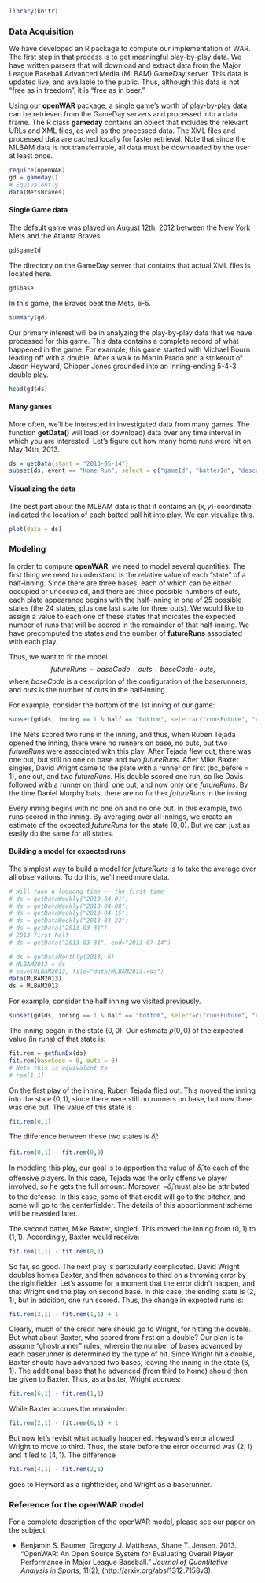 <!--
%\VignetteEngine{knitr::knitr}
%\VignetteIndexEntry{Introduction to openWAR}
-->
```r
library(knitr)
```

### Data Acquisition

We have developed an R package to compute our implementation of WAR. The first step in that process is to get meaningful play-by-play data. We have written parsers that will download and extract data from the Major League Baseball Advanced Media (MLBAM) GameDay server. This data is updated live, and available to the public. Thus, although this data is not "free as in freedom", it is "free as in beer." 

Using our **openWAR** package, a single game's worth of play-by-play data can be retrieved from the GameDay servers and processed into a data frame. The R class **gameday** contains an object that includes the relevant URLs and XML files, as well as the processed data. The XML files and processed data are cached locally for faster retrieval. Note that since the MLBAM data is not transferrable, all data must be downloaded by the user at least once. 

```r
require(openWAR)
gd = gameday()
# Equivalently
data(MetsBraves)
```

#### Single Game data

The default game was played on August 12th, 2012 between the New York Mets and the Atlanta Braves. 

```r
gd$gameId
```

The directory on the GameDay server that contains that actual XML files is located here.

```r
gd$base
```

In this game, the Braves beat the Mets, 6-5.

```r
summary(gd)
```

Our primary interest will be in analyzing the play-by-play data that we have processed for this game. This data contains a complete record of what happened in the game. For example, this game started with Michael Bourn leading off with a double. After a walk to Martin Prado and a strikeout of Jason Heyward, Chipper Jones grounded into an inning-ending 5-4-3 double play. 

```r
head(gd$ds)
```

#### Many games

More often, we'll be interested in investigated data from many games. The function **getData()** will load (or download) data over any time interval in which you are interested. Let's figure out how many home runs were hit on May 14th, 2013. 

```r
ds = getData(start = "2013-05-14")
subset(ds, event == "Home Run", select = c("gameId", "batterId", "description"))
```

#### Visualizing the data

The best part about the MLBAM data is that it contains an $(x,y)$-coordinate indicated the location of each batted ball hit into play. We can visualize this. 

```r
plot(data = ds)
```

### Modeling

In order to compute **openWAR**, we need to model several quantities. The first thing we need to understand is the relative value of each "state" of a half-inning. Since there are three bases, each of which can be either occupied or unoccupied, and there are three possible numbers of outs, each plate appearance begins with the half-inning in one of 25 possible states (the 24 states, plus one last state for three outs). We would like to assign a value to each one of these states that indicates the expected number of runs that will be scored in the remainder of that half-inning. We have precomputed the states and the number of **futureRuns** associated with each play. 

Thus, we want to fit the model
$$
  futureRuns \sim baseCode + outs + baseCode \cdot outs,
$$
where $baseCode$ is a description of the configuration of the baserunners, and $outs$ is the number of outs in the half-inning. 

For example, consider the bottom of the 1st inning of our game:

```r
subset(gd$ds, inning == 1 & half == "bottom", select=c("runsFuture", "runsOnPlay", "startCode", "startOuts", "description"))
```

The Mets scored two runs in the inning, and thus, when Ruben Tejada opened the inning, there were no runners on base, no outs, but two $futureRuns$ were associated with this play. After Tejada flew out, there was one out, but still no one on base and two $futureRuns$. After Mike Baxter singles, David Wright came to the plate with a runner on first (bc_before = 1), one out, and two $futureRuns$. His double scored one run, so Ike Davis followed with a runner on third, one out, and now only one $futureRuns$. By the time Daniel Murphy bats, there are no further $futureRuns$ in the inning. 

Every inning begins with no one on and no one out. In this example, two runs scored in the inning. By averaging over all innings, we create an estimate of the expected $futureRuns$ for the state $(0,0)$. But we can just as easily do the same for all states. 

#### Building a model for expected runs

The simplest way to build a model for $futureRuns$ is to take the average over all observations. To do this, we'll need more data. 

```r
# Will take a loooong time -- the first time
# ds = getDataWeekly("2013-04-01")
# ds = getDataWeekly("2013-04-08")
# ds = getDataWeekly("2013-04-15")
# ds = getDataWeekly("2013-04-22")
# ds = getData("2013-03-31")
# 2013 first half
# ds = getData("2013-03-31", end="2013-07-14")

# ds = getDataMonthly(2013, 6)
# MLBAM2013 = ds
# save(MLBAM2013, file="data/MLBAM2013.rda")
data(MLBAM2013)
ds = MLBAM2013
```


For example, consider the half inning we visited previously. 

```r
subset(gd$ds, inning == 1 & half == "bottom", select=c("runsFuture", "runsOnPlay", "startCode", "startOuts", "description"))
```

The inning began in the state $(0,0)$. Our estimate $\hat{\rho}(0,0)$ of the expected value (in runs) of that state is:

```r
fit.rem = getRunEx(ds)
fit.rem(baseCode = 0, outs = 0)
# Note this is equivalent to 
# rem[1,1]
```

On the first play of the inning, Ruben Tejada flied out. This moved the inning into the state $(0,1)$, since there were still no runners on base, but now there was one out. The value of this state is 

```r
fit.rem(0,1)
```

The difference between these two states is $\hat{\delta}_i$:

```r
fit.rem(0,1) - fit.rem(0,0)
```

In modeling this play, our goal is to apportion the value of $\hat{\delta}_i$ to each of the offensive players. In this case, Tejada was the only offensive player involved, so he gets the full amount. Moreover, $-\hat{\delta}_i$ must also be attributed to the defense. In this case, some of that credit will go to the pitcher, and some will go to the centerfielder. The details of this apportionment scheme will be revealed later. 

The second batter, Mike Baxter, singled. This moved the inning from $(0,1)$ to $(1, 1)$. Accordingly, Baxter would receive:

```r
fit.rem(1,1) - fit.rem(0,1)
```

So far, so good. The next play is particularly complicated. David Wright doubles homes Baxter, and then advances to third on a throwing error by the rightfielder. Let's assume for a moment that the error didn't happen, and that Wright end the play on second base. In this case, the ending state is $(2,1)$, but in addition, one run scored. Thus, the change in expected runs is:

```r
fit.rem(2,1) - fit.rem(1,1) + 1
```

Clearly, much of the credit here should go to Wright, for hitting the double. But what about Baxter, who scored from first on a double? Our plan is to assume "ghostrunner" rules, wherein the number of bases advanced by each baserunner is determined by the type of hit. Since Wright hit a double, Baxter should have advanced two bases, leaving the inning in the state $(6,1)$. The additional base that he advanced (from third to home) should then be given to Baxter. Thus, as a batter, Wright accrues:

```r
fit.rem(6,1) - fit.rem(1,1)
```

While Baxter accrues the remainder:

```r
fit.rem(2,1) - fit.rem(6,1) + 1
```

But now let's revisit what actually happened. Heyward's error allowed Wright to move to third. Thus, the state before the error occurred was $(2,1)$ and it led to $(4,1)$. The difference

```r
fit.rem(4,1) - fit.rem(2,1)
```

goes to Heyward as a rightfielder, and Wright as a baserunner. 

### Reference for the openWAR model

For a complete description of the openWAR model, please see our paper on the subject:

* Benjamin S. Baumer, Gregory J. Matthews, Shane T. Jensen. 2013. "OpenWAR: An Open Source System for Evaluating Overall Player Performance in Major League Baseball." *Journal of Quantitative Analysis in Sports*, 11(2), (http://arxiv.org/abs/1312.7158v3).
